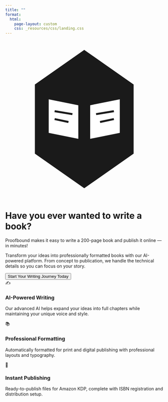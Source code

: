 ```yaml
---
title: ""
format:
  html:
    page-layout: custom
    css: _resources/css/landing.css
---
```


<div class="background-animation" id="bgAnimation"></div>

<div class="container">
<svg class="logo" viewBox="0 0 80 80" xmlns="http://www.w3.org/2000/svg">
<polygon points="40,5 65,22.5 65,57.5 40,75 15,57.5 15,22.5" fill="currentColor"/>
<path d="M22 30 L37 33 L37 50 L22 47 Z" fill="white"/>
<path d="M43 33 L58 30 L58 47 L43 50 Z" fill="white"/>
<line x1="25" y1="36" x2="34" y2="37.5" stroke="currentColor" stroke-width="1"/>
<line x1="25" y1="40" x2="32" y2="41.5" stroke="currentColor" stroke-width="1"/>
<line x1="46" y1="37.5" x2="55" y2="36" stroke="currentColor" stroke-width="1"/>
<line x1="48" y1="41.5" x2="55" y2="40" stroke="currentColor" stroke-width="1"/>
</svg>

<h1 class="hero-title">Have you ever wanted to write a book?</h1>

<p class="hero-subtitle">
Proofbound makes it easy to write a <span class="typing-text">200-page book</span> and publish it online — in minutes!
</p>

<p class="hero-description">
Transform your ideas into professionally formatted books with our AI-powered platform. 
From concept to publication, we handle the technical details so you can focus on your story.
</p>

<button class="cta-button" id="checkout-button">
Start Your Writing Journey Today
</button>

<div class="features">
<div class="feature">
<div class="feature-icon">✍️</div>
<h3>AI-Powered Writing</h3>
<p>Our advanced AI helps expand your ideas into full chapters while maintaining your unique voice and style.</p>
</div>

<div class="feature">
<div class="feature-icon">📚</div>
<h3>Professional Formatting</h3>
<p>Automatically formatted for print and digital publishing with professional layouts and typography.</p>
</div>

<div class="feature">
<div class="feature-icon">🚀</div>
<h3>Instant Publishing</h3>
<p>Ready-to-publish files for Amazon KDP, complete with ISBN registration and distribution setup.</p>
</div>
</div>
</div>

<script src="https://js.stripe.com/v3/"></script>
<script src="/_resources/js/config.js"></script>
<script>
// Background Animation
function createBackgroundElements() {
    const background = document.getElementById('bgAnimation');
    const elements = ['✒️', '📖', '📝', '📚', '📜', '✍️', '📄', '📔'];
    const words = ['Chapter', 'Story', 'Novel', 'Author', 'Write', 'Create', 'Publish', 'Book', 'Words', 'Pages'];
    
    function createElement() {
        const element = document.createElement('div');
        element.className = 'floating-element';
        
        if (Math.random() < 0.7) {
            element.textContent = elements[Math.floor(Math.random() * elements.length)];
            element.classList.add(Math.random() < 0.5 ? 'quill' : 'book');
        } else {
            element.textContent = words[Math.floor(Math.random() * words.length)];
            element.classList.add('word');
        }
        
        element.style.left = Math.random() * 100 + '%';
        element.style.animationDelay = Math.random() * 20 + 's';
        
        background.appendChild(element);
        
        setTimeout(() => {
            if (element.parentNode) {
                element.parentNode.removeChild(element);
            }
        }, 25000);
    }
    
    for (let i = 0; i < 15; i++) {
        setTimeout(createElement, i * 1000);
    }
    
    setInterval(createElement, 2000);
}

// Typing Animation
function typeWriter() {
    const texts = ['200-page book', 'professional novel', 'bestseller', 'memoir', 'non-fiction guide'];
    let textIndex = 0;
    let charIndex = 0;
    let isDeleting = false;
    const typingElement = document.querySelector('.typing-text');
    
    function type() {
        const currentText = texts[textIndex];
        
        if (isDeleting) {
            typingElement.textContent = currentText.substring(0, charIndex - 1);
            charIndex--;
        } else {
            typingElement.textContent = currentText.substring(0, charIndex + 1);
            charIndex++;
        }
        
        let typeSpeed = isDeleting ? 50 : 100;
        
        if (!isDeleting && charIndex === currentText.length) {
            typeSpeed = 2000;
            isDeleting = true;
        } else if (isDeleting && charIndex === 0) {
            isDeleting = false;
            textIndex = (textIndex + 1) % texts.length;
            typeSpeed = 500;
        }
        
        setTimeout(type, typeSpeed);
    }
    
    type();
}

// Stripe Integration
const stripe = Stripe(stripeConfig.publishableKey);

const checkoutButton = document.getElementById('checkout-button');
checkoutButton.addEventListener('click', async () => {
    try {
        const response = await fetch('https://proofbound-stripe.netlify.app/.netlify/functions/create-checkout-session', {
            method: 'POST',
            headers: {
                'Content-Type': 'application/json',
            },
            body: JSON.stringify({
                priceId: stripeConfig.priceId,
                successUrl: 'https://proofbound.com/success.html',
                cancelUrl: 'https://proofbound.com/cancel.html',
            }),
        });

        const session = await response.json();

        if (session.error) {
            console.error('Error from serverless:', session.error);
            alert('Failed to initiate payment. Please try again.');
            return;
        }

        const error = await stripe.redirectToCheckout({ sessionId: session.id });
        if (error) {
            console.error('Error redirecting to Checkout:', error);
            alert('Failed to initiate payment. Please try again.');
        }
    } catch (err) {
        console.error('Error:', err);
        alert('An error occurred. Please try again later.');
    }
});

// Initialize animations
document.addEventListener('DOMContentLoaded', function() {
    createBackgroundElements();
    typeWriter();
});
</script>